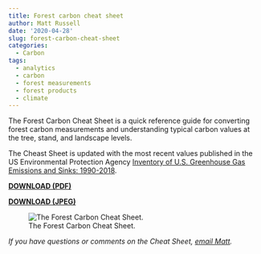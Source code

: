 ```yaml
---
title: Forest carbon cheat sheet
author: Matt Russell
date: '2020-04-28'
slug: forest-carbon-cheat-sheet
categories:
  - Carbon
tags:
  - analytics
  - carbon
  - forest measurements
  - forest products
  - climate
---
```


The Forest Carbon Cheat Sheet is a quick reference guide for converting forest carbon measurements and understanding typical carbon values at the tree, stand, and landscape levels. 

The Cheast Sheet is updated with the most recent values published in the US Environmental Protection Agency [Inventory of U.S. Greenhouse Gas Emissions and Sinks: 1990-2018](https://www.epa.gov/ghgemissions/inventory-us-greenhouse-gas-emissions-and-sinks-1990-2018).  


[**DOWNLOAD (PDF)**](https://drive.google.com/file/d/1pq-J-oj4kgdCopx_QMuY5QRAX0udkpQn/view?usp=sharing)

[**DOWNLOAD (JPEG)**](https://drive.google.com/file/d/1dAycY_6QgQepLeFf0KYawdLaXTMYA8P2/view?usp=sharing)


![The Forest Carbon Cheat Sheet.](/post/forest-carbon-cheat-sheet/cheat sheet.jpg)



*If you have questions or comments on the Cheat Sheet, [email Matt](mailto:matt@arbor-analytics.com).*




